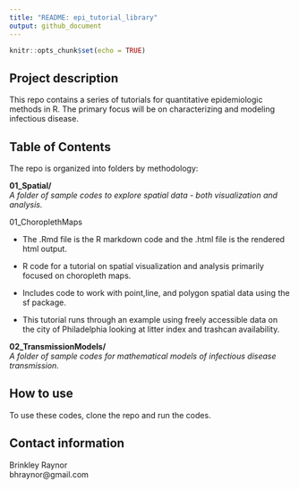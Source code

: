 ---
title: "README: epi_tutorial_library"
output: github_document
---

```{r setup, include=FALSE}
knitr::opts_chunk$set(echo = TRUE)
```

## Project description  
This repo contains a series of tutorials for quantitative epidemiologic methods in R. The primary focus will be on characterizing and modeling infectious disease.

## Table of Contents  
The repo is organized into folders by methodology:  

**01_Spatial/**  
*A folder of sample codes to explore spatial data - both visualization and analysis.*   

01_ChoroplethMaps 

+ The .Rmd file is the R markdown code and the .html file is the rendered html output.  

+ R code for a tutorial on spatial visualization and analysis primarily focused on choropleth maps.  

+ Includes code to work with point,line, and polygon spatial data using the sf package.  

+ This tutorial runs through an example using freely accessible data on the city of Philadelphia looking at litter index and trashcan availability.  



**02_TransmissionModels/**  
*A folder of sample codes for mathematical models of infectious disease transmission.* 

## How to use  
To use these codes, clone the repo and run the codes.  

## Contact information   
Brinkley Raynor    
bhraynor@gmail.com   
